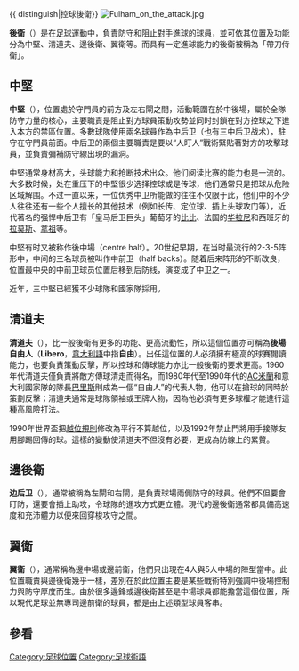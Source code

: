 {{noteTA
|G1=足球
}}
{{ distinguish|控球後衛}}
[[File:Fulham_on_the_attack.jpg|right]]

'''後衛'''（{{lang-en|Defender}}）是在[[足球|足球]]運動中，負責防守和阻止對手進球的球員，並可依其位置及功能分為中堅、清道夫、邊後衛、翼衛等。而具有一定進球能力的後衛被稱為「帶刀侍衛」。

== 中堅 ==
'''中堅'''（{{lang-en|Center Back}}），位置處於守門員的前方及左右閘之間，活動範圍在於中後場，屬於全隊防守力量的核心，主要職責是阻止對方球員策動攻勢並同时封鎖在對方控球之下進入本方的禁區位置。多數球隊使用兩名球員作為中后卫（也有三中后卫战术），駐守在守門員前面。中后卫的兩個主要職責是要以“人盯人”戰術緊貼著對方的攻擊球員，並負責彌補防守線出現的漏洞。

中堅通常身材高大，头球能力和抢断技术出众。他们阅读比赛的能力也是一流的。大多数时候，处在重压下的中堅很少选择控球或是传球，他们通常只是把球从危险区域解围。不过一直以来，一位优秀中卫所能做的往往不仅限于此，他们中的不少人往往还有一些个人擅长的其他技术（例如长传、定位球、插上头球攻门等），近代著名的强悍中后卫有「皇马后卫巨头」葡萄牙的[[比比|比比]]、法国的[[拉斐尔·华拉尼|华拉尼]]和西班牙的[[赛希欧·拉莫斯|拉莫斯]]、[[拿祖|拿祖]]等。

中堅有时又被称作後中場（centre half）。20世纪早期，在当时最流行的2-3-5阵形中，中间的三名球员被叫作中前卫（half backs）。随着后来阵形的不断改良，位置最中央的中前卫球员位置后移到后防线，演变成了中卫之一。

近年，三中堅已經獲不少球隊和國家隊採用。

== 清道夫 ==
'''清道夫'''（{{lang-en|Sweeper}}），比一般後衛有更多的功能、更高流動性，所以這個位置亦可稱為'''後場自由人'''（'''Libero'''，[[意大利語|意大利語]]中指'''自由'''）。出任這位置的人必須擁有極高的球賽閱讀能力，也要負責策動反擊，所以控球和傳球能力亦比一般後衛的要求更高。1960年代清道夫僅負責將敵方傳球清走而得名，而1980年代至1990年代的[[AC米蘭|AC米蘭]]和意大利國家隊的隊長[[巴里斯|巴里斯]]則成為一個“自由人”的代表人物，他可以在搶球的同時於策劃反擊；清道夫通常是球隊領袖或王牌人物，因為他必須有更多球權才能進行這種高風險打法。

1990年世界盃把[[越位_(足球)|越位規則]]修改為平行不算越位，以及1992年禁止門將用手接隊友用腳踢回傳的球。這樣的變動使清道夫不但沒有必要，更成為防線上的累贅。

== 邊後衛 ==
'''边后卫'''（{{lang-en|Full Back}}），通常被稱為左閘和右閘，是負責球場兩側防守的球員。他們不但要會盯防，還要會插上助攻，令球隊的進攻方式更立體。現代的邊後衛通常都具備高速度和充沛體力以便來回穿梭攻守之間。

== 翼衛 ==
'''翼衛'''（{{lang-en|Wing Back}}），通常稱為邊中場或邊前衛，他們只出現在4人與5人中場的陣型當中。此位置職責與邊後衛幾乎一樣，差別在於此位置主要是某些戰術特別強調中後場控制力與防守厚度而生。由於很多邊鋒或邊後衛甚至是中場球員都能擔當這個位置，所以現代足球並無專司邊前衛的球員，都是由上述類型球員客串。

== 參看 ==
{{reflist}}
{{足球職位}}

[[Category:足球位置|Category:足球位置]]
[[Category:足球術語|Category:足球術語]]